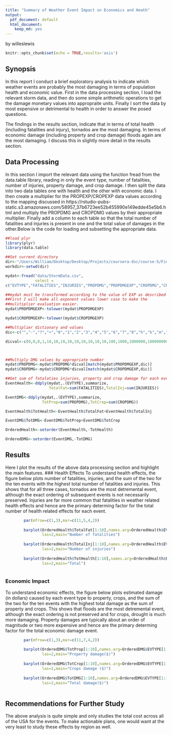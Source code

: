 ```yaml
---
title: "Summary of Weather Event Impact on Economics and Heath"
output:
  pdf_document: default
  html_document:
    keep_md: yes
---
```

by willeslewis
```r
knitr::opts_chunk$set(echo = TRUE,results='asis')
```
## Synopsis
In this report I conduct a brief exploratory analysis to indicate which weather events are probably the most damaging in terms of population health and economic value. First in the data processing section, I load the relevant storm data, and then do some simple arithmetic operations to get the damage monetary values into appropraite units. Finally I sort the data by most expensive or detrimental to health in order to answer the posed questions. 

The findings in the results section, indicate that in terms of total health (including fatalities and injury), tornados are the most damaging. In terms of economic damage (including property and crop damage) floods again are the most damaging. I discuss this in slightly more detail in the results section.

## Data Processing

In this section I import the relevant data using the function fread from the data.table library, reading in only the event type, number of fatalities, number of injuries, property damage, and crop damage. I then split the data into two data tables one with health and the other with economic data. I then create a multiplier for the PROPEXP/CROPEXP data values according to the mapping discussed in https://rstudio-pubs-static.s3.amazonaws.com/58957_37b6723ee52b455990e149edde45e5b6.html and multiply the PROPDMG and CROPDMG values by their appropriate multiplier. Finally add a column to each table so that the total number of fatalities and injuries is present in one and the total value of damages in the other.Below is the code for loading and subsetting the appropriate data.

```r
##load plyr
library(plyr)
library(data.table)

##Set current directory
dir<-"/Users/William/Desktop/Desktop/Projects/coursera-dsc/course-5/FinalProject"
workdir<-setwd(dir)

mydat<-fread("data/StormData.csv",
             select = 
c("EVTYPE","FATALITIES","INJURIES","PROPDMG","PROPDMGEXP","CROPDMG","CROPDMGEXP"))

##mydat must be transformed according to the value of EXP as described above.
##First I will make all exponent values lower case to make the
##mulitiplier evaluation easier.
mydat$PROPDMGEXP<-tolower(mydat$PROPDMGEXP)

mydat$CROPDMGEXP<-tolower(mydat$CROPDMGEXP)

##Multiplier dictionary and values
dic<-c("","-","?","+","0","1","2","3","4","5","6","7","8","h","k","m","b")

dicval<-c(0,0,0,1,10,10,10,10,10,10,10,10,10,100,1000,1000000,1000000000)



##Multiply DMG values by appropriate number
mydat$PROPDMG<-mydat$PROPDMG*dicval[match(mydat$PROPDMGEXP,dic)]
mydat$CROPDMG<-mydat$CROPDMG*dicval[match(mydat$CROPDMGEXP,dic)]

##Get sum of fatalaties injuries, property and crop damage for each event.
EventHealth<-ddply(mydat,.(EVTYPE),summarize,
                   TotalFat=sum(FATALITIES),TotalInj=sum(INJURIES))

EventDMG<-ddply(mydat,.(EVTYPE),summarize,
                TotProp=sum(PROPDMG),TotCrop=sum(CROPDMG))

EventHealth$TotHealth<-EventHealth$TotalFat+EventHealth$TotalInj

EventDMG$TotDMG<-EventDMG$TotProp+EventDMG$TotCrop

OrderedHealth<-setorder(EventHealth,-TotHealth)

OrderedDMG<-setorder(EventDMG,-TotDMG)
```

## Results
Here I plot the results of the above data processing section and highlight the main features.
### Health Effects
To understand health effects, the figure below plots number of fatalities, injuries, and the sum of the two for the ten events with the highest total number of fatalities and injuries. This shows that for all three cases, tornados are the most detremental event, although the exact ordering of subsequent events is not necessarily preserved. Injuries are far more common that fatalities in weather related health effects and hence are the primary determing factor for the total number of health related effects for each event.
```r
        par(mfrow=c(1,3),mar=c(11,5,4,2))
        
        barplot(OrderedHealth$TotalFat[1:10],names.arg=OrderedHealth$EVTYPE[1:10],
                las=2,main="Number of fatalities")
       
        barplot(OrderedHealth$TotalInj[1:10],names.arg=OrderedHealth$EVTYPE[1:10],
                las=2,main="Number of injuries")
        
        barplot(OrderedHealth$TotHealth[1:10],names.arg=OrderedHealth$EVTYPE[1:10],
                las=2,main="Total")
        
```

### Economic Impact
To understand economic effects, the figure below plots estimated damage (in dollars) caused by each event type to property, crops, and the sum of the two for the ten events with the highest total damage as the sum of property and crops. This shows that floods are the most detremental event, although the exact ordering is not preserved and for crops, drought is much more damaging. Property damages are typically about an order of magnitude or two more expensive and hence are the primary determing factor for the total economic damage event.
```r
        par(mfrow=c(1,3),mar=c(11,7,4,2))
        
        barplot(OrderedDMG$TotProp[1:10],names.arg=OrderedDMG$EVTYPE[1:10],
                las=2,main="Property damage($)")
        
        barplot(OrderedDMG$TotCrop[1:10],names.arg=OrderedDMG$EVTYPE[1:10],
                las=2,main="Crops damage ($)")
        
        barplot(OrderedDMG$TotDMG[1:10],names.arg=OrderedDMG$EVTYPE[1:10],
                las=2,main="Total damage($)")
        
```

## Recommendations for Further Study
The above analysis is quite simple and only studies the total cost across all of the USA for the events. To make actionable plans, one would want at the very least to study these effects by region as well.